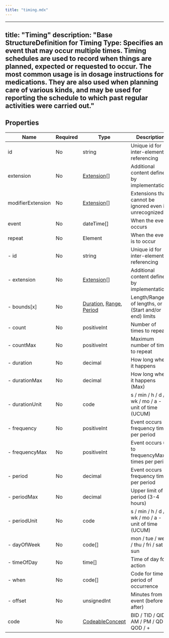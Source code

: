 ```yaml
---
title: "timing.mdx"
---
```


---
title: "Timing"
description: "Base StructureDefinition for Timing Type: Specifies an event that may occur multiple times. Timing schedules are used to record when things are planned, expected or requested to occur. The most common usage is in dosage instructions for medications. They are also used when planning care of various kinds, and may be used for reporting the schedule to which past regular activities were carried out."
---

## Properties

| Name              | Required | Type                                                                                                                                          | Description                                            |
| ----------------- | -------- | --------------------------------------------------------------------------------------------------------------------------------------------- | ------------------------------------------------------ |
| id                | No       | string                                                                                                                                        | Unique id for inter-element referencing                |
| extension         | No       | [Extension](/medical-api/fhir/data-types/extension)[]                                                                                         | Additional content defined by implementations          |
| modifierExtension | No       | [Extension](/medical-api/fhir/data-types/extension)[]                                                                                         | Extensions that cannot be ignored even if unrecognized |
| event             | No       | dateTime[]                                                                                                                                    | When the event occurs                                  |
| repeat            | No       | Element                                                                                                                                       | When the event is to occur                             |
| - id              | No       | string                                                                                                                                        | Unique id for inter-element referencing                |
| - extension       | No       | [Extension](/medical-api/fhir/data-types/extension)[]                                                                                         | Additional content defined by implementations          |
| - bounds[x]       | No       | [Duration](/medical-api/fhir/data-types/duration), [Range](/medical-api/fhir/data-types/range), [Period](/medical-api/fhir/data-types/period) | Length/Range of lengths, or (Start and/or end) limits  |
| - count           | No       | positiveInt                                                                                                                                   | Number of times to repeat                              |
| - countMax        | No       | positiveInt                                                                                                                                   | Maximum number of times to repeat                      |
| - duration        | No       | decimal                                                                                                                                       | How long when it happens                               |
| - durationMax     | No       | decimal                                                                                                                                       | How long when it happens (Max)                         |
| - durationUnit    | No       | code                                                                                                                                          | s / min / h / d / wk / mo / a - unit of time (UCUM)    |
| - frequency       | No       | positiveInt                                                                                                                                   | Event occurs frequency times per period                |
| - frequencyMax    | No       | positiveInt                                                                                                                                   | Event occurs up to frequencyMax times per period       |
| - period          | No       | decimal                                                                                                                                       | Event occurs frequency times per period                |
| - periodMax       | No       | decimal                                                                                                                                       | Upper limit of period (3-4 hours)                      |
| - periodUnit      | No       | code                                                                                                                                          | s / min / h / d / wk / mo / a - unit of time (UCUM)    |
| - dayOfWeek       | No       | code[]                                                                                                                                        | mon / tue / wed / thu / fri / sat / sun                |
| - timeOfDay       | No       | time[]                                                                                                                                        | Time of day for action                                 |
| - when            | No       | code[]                                                                                                                                        | Code for time period of occurrence                     |
| - offset          | No       | unsignedInt                                                                                                                                   | Minutes from event (before or after)                   |
| code              | No       | [CodeableConcept](/medical-api/fhir/data-types/codeableconcept)                                                                               | BID / TID / QID / AM / PM / QD / QOD / +               |
